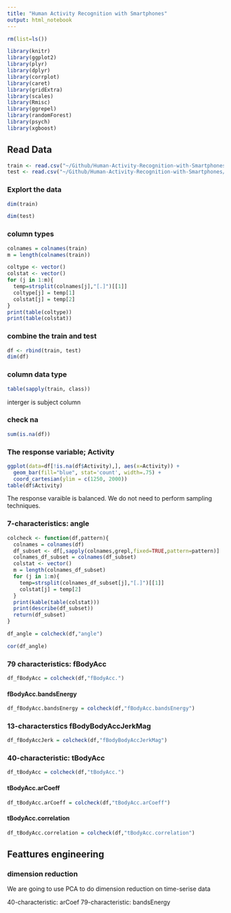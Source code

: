 ```yaml
---
title: "Human Activity Recognition with Smartphones"
output: html_notebook
---
```


```r
rm(list=ls())

library(knitr)
library(ggplot2)
library(plyr)
library(dplyr)
library(corrplot)
library(caret)
library(gridExtra)
library(scales)
library(Rmisc)
library(ggrepel)
library(randomForest)
library(psych)
library(xgboost)
```

## Read Data 

```r
train <- read.csv("~/Github/Human-Activity-Recognition-with-Smartphones/Data/train.csv")
test <- read.csv("~/Github/Human-Activity-Recognition-with-Smartphones/Data/test.csv")
```

### Explort the data

```r
dim(train)
```

```r
dim(test)
```

### column types

```r
colnames = colnames(train)
m = length(colnames(train))

coltype <- vector()
colstat <- vector()
for (j in 1:m){
  temp=strsplit(colnames[j],"[.]")[[1]]
  coltype[j] = temp[1]
  colstat[j] = temp[2]
}
print(table(coltype))
print(table(colstat))
```

### combine the train and test 

```r
df <- rbind(train, test)
dim(df)
```

### column data type

```r
table(sapply(train, class))
```

interger is subject column

### check na

```r
sum(is.na(df))
```

### The response variable; Activity

```r
ggplot(data=df[!is.na(df$Activity),], aes(x=Activity)) +
  geom_bar(fill="blue", stat='count', width=.75) +
  coord_cartesian(ylim = c(1250, 2000))
table(df$Activity)
```

The response varaible is balanced. We do not need to perform sampling techniques.

### 7-characteristics: angle

```r
colcheck <- function(df,pattern){
  colnames = colnames(df)
  df_subset <- df[,sapply(colnames,grepl,fixed=TRUE,pattern=pattern)]
  colnames_df_subset = colnames(df_subset)
  colstat <- vector()
  m = length(colnames_df_subset)
  for (j in 1:m){
    temp=strsplit(colnames_df_subset[j],"[.]")[[1]]
    colstat[j] = temp[2]
  }
  print(kable(table(colstat)))
  print(describe(df_subset))
  return(df_subset)
}

df_angle = colcheck(df,"angle")
```

```r
cor(df_angle)
```

### 79 characteristics: fBodyAcc

```r
df_fBodyAcc = colcheck(df,"fBodyAcc.")
```

#### fBodyAcc.bandsEnergy

```r
df_fBodyAcc.bandsEnergy = colcheck(df,"fBodyAcc.bandsEnergy")
```

### 13-characterstics fBodyBodyAccJerkMag

```r
df_fBodyAccJerk = colcheck(df,"fBodyBodyAccJerkMag")
```

### 40-characteristic: tBodyAcc

```r
df_tBodyAcc = colcheck(df,"tBodyAcc.")
```

#### tBodyAcc.arCoeff

```r
df_tBodyAcc.arCoeff = colcheck(df,"tBodyAcc.arCoeff")
```

#### tBodyAcc.correlation

```r
df_tBodyAcc.correlation = colcheck(df,"tBodyAcc.correlation")
```

## Feattures engineering

### dimension reduction

We are going to use PCA to do dimension reduction on time-serise data

40-characteristic: arCoef
79-characteristic: bandsEnergy

